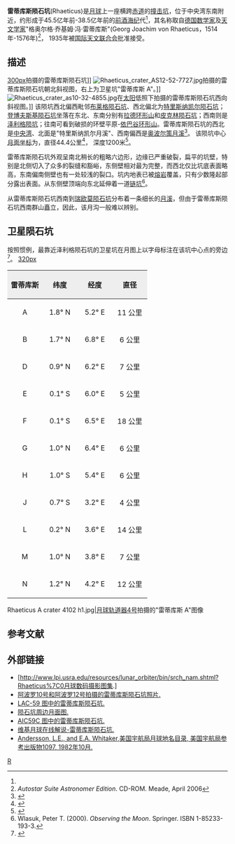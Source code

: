 {{lunar crater data|
 image=Rhaeticus crater 4102 h1.jpg|260px|
 caption=[[月球轨道器4号|月球轨道器4号]]拍摄的图像|
 latitude=0.03|
 N_or_S=N|
 longitude=4.92|
 E_or_W=E|
 diameter=43 × 49公里|
 depth=1.2公里|
 colong=254|
 eponym=格奥尔格·乔基姆·冯·雷蒂库斯}}
'''雷蒂库斯陨石坑'''(Rhaeticus)是[[月球|月球]]上一座横跨[[赤道|赤道]]的[[撞击坑|撞击坑]]，位于中央湾东南附近，约形成于45.5亿年前-38.5亿年前的[[前酒海纪|前酒海纪]]代<ref name="b"/>，其名称取自[[德国|德国]][[数学家|数学家]]及[[天文学家|天文学家]]"格奥尔格·乔基姆·冯·雷蒂库斯"(Georg Joachim von Rhaeticus，1514年-1576年)<ref name="b">''Autostar Suite Astronomer Edition''. CD-ROM. Meade, April 2006</ref>，
1935年被[[国际天文联合会|国际天文联合会]]批准接受。

==描述==
[[image:AS10-33-4948_Rhaeticus.jpg|300px]]拍摄的雷蒂库斯陨石坑]]
[[Image:Rhaeticus_crater_AS12-52-7727.jpg|thumb]]拍摄的雷蒂库斯陨石坑朝北斜视图，右上为卫星坑"雷蒂库斯 A"。]]
[[Image:Rhaeticus_crater_as10-32-4855.jpg|thumb]]在[[太阳|太阳]]低照下拍摄的雷蒂库斯陨石坑西向斜视图。]]
该陨坑西北偏西毗邻[[布莱格陨石坑|布莱格陨石坑]]、西北偏北为[[特里斯纳凯尔陨石坑|特里斯纳凯尔陨石坑]]；[[登博夫斯基陨石坑|登博夫斯基陨石坑]]坐落在东北、东南分别有[[拉德环形山|拉德环形山]]和[[皮克林陨石坑|皮克林陨石坑]]；西南则是[[泽利格陨坑|泽利格陨坑]]；往南可看到破损的环壁平原-[[依巴谷环形山|依巴谷环形山]]。雷蒂库斯陨石坑的西北是[[中央湾|中央湾]]、北面是"特里斯纳凯尔月溪"、西南偏西是[[奥波尔策月溪|奥波尔策月溪]]<ref>{{Cite web |url=http://planetarynames.wr.usgs.gov/images/Lunar/lac_59_lo.pdf |title=Crater Retik on LAC-59 map |accessdate=2016-06-11 |archive-date=2013-02-20 |archive-url=https://web.archive.org/web/20130220184828/http://planetarynames.wr.usgs.gov/images/Lunar/lac_59_lo.pdf |dead-url=no }}</ref>。
该陨坑中心[[月面坐标|月面坐标]]为{{Coord|0.03|N|4.92|E|globe:Moon|nogoogle=1|noosm=1}}，直径44.4公里<ref name="IAU">{{Cite web |url=http://planetarynames.wr.usgs.gov/Feature/5013 |title=Directory of the International Astronomical Union |accessdate=2016-06-11 |archive-date=2018-07-14 |archive-url=https://web.archive.org/web/20180714222009/https://planetarynames.wr.usgs.gov/Feature/5013 |dead-url=no }}</ref>，
深度1200米<ref>{{Cite web |url=http://fisherka.csolutionshosting.net/astronote/plan/craterdepth/html/CraterDepthFeatureNameWestfall.html |title=John E. Westfall's Atlas of the Lunar Terminator, Cambridge Univ. Press (2000) |accessdate=2016-06-11 |archive-date=2014-12-18 |archive-url=https://archive.today/20141218234310/http://fisherka.csolutionshosting.net/astronote/plan/craterdepth/html/CraterDepthFeatureNameWestfall.html |dead-url=yes }}</ref>。

雷蒂库斯陨石坑外观呈南北稍长的粗略六边形，边缘已严重破裂，扁平的坑壁，特别是北侧切入了众多的裂缝和豁峪，东侧壁相对最为完整，而西北仅比坑底表面略高，东南偏南侧壁也有一处较浅的裂口。坑内地表已被[[熔岩|熔岩]]覆盖，只有少数隆起部分露出表面。从东侧壁顶端向东北延伸着一道[[链坑|链坑]]<ref name="a">Wlasuk, Peter T. (2000). ''Observing the Moon''. Springer. ISBN 1-85233-193-3.</ref>。

从雷蒂库斯陨石坑西南到[[瑞欧莫陨石坑|瑞欧莫陨石坑]]分布着一条细长的[[月溪|月溪]]，但由于雷蒂库斯陨石坑西南群山矗立，因此，该月沟一般难以辨别。

==卫星陨石坑==
按照惯例，最靠近泽利格陨石坑的卫星坑在月图上以字母标注在该坑中心点的旁边<ref>{{cite book 
 | author=Bussey, B. 
 | author-link=Ben Bussey 
 | author2=Spudis, P. 
 | author2-link=Paul Spudis 
 | date=2004 | title=The Clementine Atlas of the Moon
 | publisher=Cambridge University Press | location=New York
 | isbn=0-521-81528-2 }}</ref>。
[[image:Rhaeticus_sattelite_craters_map.jpg|320px]]
{| class="wikitable"
!width="25%" style="background:#eeeeee;" |雷蒂库斯 
!width="25%" style="background:#eeeeee;" |纬度
!width="25%" style="background:#eeeeee;" |经度
!width="25%" style="background:#eeeeee;" |直径
|-
|align="center"|A
|align="center"|1.8° N
|align="center"|5.2° E
|align="center"|11 公里
|-
|align="center"|B
|align="center"|1.7° N
|align="center"|6.8° E
|align="center"|6 公里
|-
|align="center"|D
|align="center"|0.9° N
|align="center"|6.2° E
|align="center"|7 公里
|-
|align="center"|E
|align="center"|0.1° S
|align="center"|6.0° E
|align="center"|5 公里
|-
|align="center"|F
|align="center"|0.1° S
|align="center"|6.5° E
|align="center"|18 公里
|-
|align="center"|G
|align="center"|1.0° N
|align="center"|6.4° E
|align="center"|6 公里
|-
|align="center"|H
|align="center"|1.0° S
|align="center"|5.4° E
|align="center"|6 公里
|-
|align="center"|J
|align="center"|0.7° S
|align="center"|3.2° E
|align="center"|4 公里
|-
|align="center"|L
|align="center"|0.2° N
|align="center"|3.6° E
|align="center"|14 公里
|-
|align="center"|M
|align="center"|1.0° N
|align="center"|3.8° E
|align="center"|7 公里
|-
|align="center"|N
|align="center"|1.2° N
|align="center"|4.2° E
|align="center"|12 公里
|}
<gallery>
Rhaeticus A crater 4102 h1.jpg|[[月球轨道器4号|月球轨道器4号]]拍摄的"雷蒂库斯 A"图像
</gallery>

==参考文献==
{{Reflist}}

==外部链接==
*[http://www.lpi.usra.edu/resources/lunar_orbiter/bin/srch_nam.shtml?Rhaeticus%7C0月球数码摄影图集.]
*[http://www.lpi.usra.edu/resources/apollo/search/feature/?feature=Rhaeticus 阿波罗10号和阿波罗12号拍摄的雷蒂库斯陨石坑照片.] {{Wayback|url=http://www.lpi.usra.edu/resources/apollo/search/feature/?feature=Rhaeticus |date=20160304082657 }}
*[https://web.archive.org/web/20150714204140/http://www.lpi.usra.edu/resources/mapcatalog/LAC/lac59/ LAC-59 图中的雷蒂库斯陨石坑.]
*[http://www.lpi.usra.edu/resources/mapcatalog/usgs/I548/ 陨石坑周边月面图.] {{Wayback|url=http://www.lpi.usra.edu/resources/mapcatalog/usgs/I548/ |date=20160616051916 }}
*[http://www.lpi.usra.edu/resources/mapcatalog/AIC/AIC59C/ AIC59C 图中的雷蒂库斯陨石坑.] {{Wayback|url=http://www.lpi.usra.edu/resources/mapcatalog/AIC/AIC59C/ |date=20160702011827 }}
*[http://the-moon.wikispaces.com/Rothmann 维基月球在线解说-雷蒂库斯陨石坑.] {{Wayback|url=http://the-moon.wikispaces.com/Rothmann |date=20180507084907 }}
*[http://planet4589.org/astro/lunar/RP-1097.pdf Andersson, L.E., and E.A. Whitaker,美国宇航局月球地名目录, 美国宇航局参考出版物1097, 1982年10月.] {{Wayback|url=http://planet4589.org/astro/lunar/RP-1097.pdf |date=20141006125838 }}

[[Category:月球环形山|R]]
{{月球環形山 (R-S)}}
